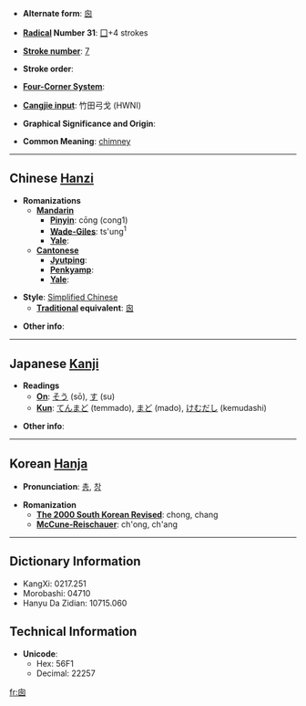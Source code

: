 * '''Alternate form''': [[囪]]

* '''[[Wiktionary:Chinese radical index| Radical]] Number 31''': [[Wiktionary:Chinese radical index 囗|囗]]+4 strokes

* '''[[Wiktionary:Chinese total strokes index|Stroke number]]''': [[Wiktionary:Chinese total strokes index 7|7]]

* '''Stroke order''': 

* '''[[Wiktionary:Chinese four corner index|Four-Corner System]]''': 

* '''[[Wiktionary:Chinese Cangjie index|Cangjie input]]''': 竹田弓戈 (HWNI)

* '''Graphical Significance and Origin''': 

* '''Common Meaning''': [[chimney]]

----

== Chinese [[Hanzi]] ==

* '''Romanizations'''
** '''[[Mandarin]]'''
*** '''[[Pinyin]]''': cōng (cong1)
*** '''[[Wade-Giles]]''': ts'ung<sup>1</sup>
*** '''[[Yale]]''': 
** '''[[Cantonese]]'''
*** '''[[Jyutping]]''':
*** '''[[Penkyamp]]''': 
*** '''[[Yale]]''': 

* '''Style''': [[Simplified Chinese]] 
** '''[[Traditional Chinese|Traditional]] equivalent''': [[囪]]

* '''Other info''': 

----

== Japanese [[Kanji]] ==

* '''Readings'''
** '''[[On]]''': [[そう]] (sō), [[す]] (su)
** '''[[Kun]]''': [[てんまど]] (temmado), [[まど]] (mado), [[けむだし]] (kemudashi)

* '''Other info''':  

----

== Korean [[Hanja]] ==

* '''Pronunciation''': [[총]], [[창]]

* '''Romanization'''
** '''[[The 2000 South Korean Revised Romanization|The 2000 South Korean Revised]]''': chong, chang
** '''[[McCune-Reischauer]]''': ch'ong, ch'ang

----

== Dictionary Information ==

* KangXi: 0217.251
* Morobashi: 04710
* Hanyu Da Zidian: 10715.060

== Technical Information ==

* '''Unicode''':
** Hex: 56F1
** Decimal: 22257

[[fr:囱]]